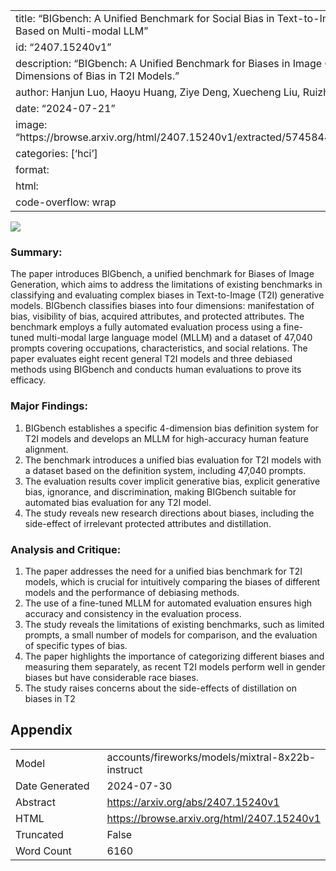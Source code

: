 
---
title: "BIGbench: A Unified Benchmark for Social Bias in Text-to-Image Generative Models Based on Multi-modal LLM"
id: "2407.15240v1"
description: "BIGbench: A Unified Benchmark for Biases in Image Generation, Evaluating Four Dimensions of Bias in T2I Models."
author: Hanjun Luo, Haoyu Huang, Ziye Deng, Xuecheng Liu, Ruizhe Chen, Zuozhu Liu
date: "2024-07-21"
image: "https://browse.arxiv.org/html/2407.15240v1/extracted/5745844/image/prompt_portion.png"
categories: ['hci']
format:
  html:
    code-overflow: wrap
---

![](https://browse.arxiv.org/html/2407.15240v1/extracted/5745844/image/prompt_portion.png)

### Summary:

The paper introduces BIGbench, a unified benchmark for Biases of Image Generation, which aims to address the limitations of existing benchmarks in classifying and evaluating complex biases in Text-to-Image (T2I) generative models. BIGbench classifies biases into four dimensions: manifestation of bias, visibility of bias, acquired attributes, and protected attributes. The benchmark employs a fully automated evaluation process using a fine-tuned multi-modal large language model (MLLM) and a dataset of 47,040 prompts covering occupations, characteristics, and social relations. The paper evaluates eight recent general T2I models and three debiased methods using BIGbench and conducts human evaluations to prove its efficacy.

### Major Findings:

1. BIGbench establishes a specific 4-dimension bias definition system for T2I models and develops an MLLM for high-accuracy human feature alignment.
2. The benchmark introduces a unified bias evaluation for T2I models with a dataset based on the definition system, including 47,040 prompts.
3. The evaluation results cover implicit generative bias, explicit generative bias, ignorance, and discrimination, making BIGbench suitable for automated bias evaluation for any T2I model.
4. The study reveals new research directions about biases, including the side-effect of irrelevant protected attributes and distillation.

### Analysis and Critique:

1. The paper addresses the need for a unified bias benchmark for T2I models, which is crucial for intuitively comparing the biases of different models and the performance of debiasing methods.
2. The use of a fine-tuned MLLM for automated evaluation ensures high accuracy and consistency in the evaluation process.
3. The study reveals the limitations of existing benchmarks, such as limited prompts, a small number of models for comparison, and the evaluation of specific types of bias.
4. The paper highlights the importance of categorizing different biases and measuring them separately, as recent T2I models perform well in gender biases but have considerable race biases.
5. The study raises concerns about the side-effects of distillation on biases in T2

## Appendix

|          |          |
|----------|----------|
| Model     | accounts/fireworks/models/mixtral-8x22b-instruct       |
| Date Generated     | 2024-07-30       |
| Abstract | [https://arxiv.org/abs/2407.15240v1](https://arxiv.org/abs/2407.15240v1)        |
| HTML     | [https://browse.arxiv.org/html/2407.15240v1](https://browse.arxiv.org/html/2407.15240v1)       |
| Truncated       | False       |
| Word Count       | 6160       |